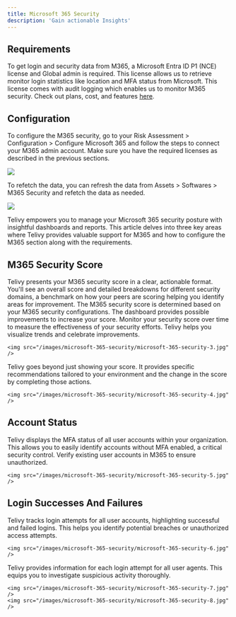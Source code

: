 ```yaml
---
title: Microsoft 365 Security
description: 'Gain actionable Insights'
---
```


## Requirements

To get login and security data from M365, a Microsoft Entra ID P1 (NCE) license and Global admin is required. This license allows us to retrieve monitor login statistics like location and MFA status from Microsoft. This license comes with audit logging which enables us to monitor M365 security. Check out plans, cost, and features [here](https://www.microsoft.com/en-us/security/business/microsoft-entra-pricing).

## Configuration

To configure the M365 security, go to your Risk Assessment > Configuration > Configure Microsoft 365 and follow the steps to connect your M365 admin account. Make sure you have the required licenses as described in the previous sections.

<img src="/images/microsoft-365-security/microsoft-365-security-1.jpg" />

To refetch the data, you can refresh the data from Assets > Softwares > M365 Security and refetch the data as needed.

<img src="/images/microsoft-365-security/microsoft-365-security-2.png" />

Telivy empowers you to manage your Microsoft 365 security posture with insightful dashboards and reports. This article delves into three key areas where Telivy provides valuable support for M365 and how to configure the M365 section along with the requirements.

## M365 Security Score

<AccordionGroup>
  <Accordion title="Understanding Your Score">
    Telivy presents your M365 security score in a clear, actionable format. You'll see an overall score and detailed breakdowns for different security domains, a benchmark on how your peers are scoring helping you identify areas for improvement. The M365 security score is determined based on your M365 security configurations. The dashboard provides possible improvements to increase your score.
  </Accordion>

  <Accordion title="Tracking Progress" >
    Monitor your security score over time to measure the effectiveness of your security efforts. Telivy helps you visualize trends and celebrate improvements.

    <img src="/images/microsoft-365-security/microsoft-365-security-3.jpg" />
  </Accordion>

  <Accordion title="Prioritizing Improvements">
    Telivy goes beyond just showing your score. It provides specific recommendations tailored to your environment and the change in the score by completing those actions.

    <img src="/images/microsoft-365-security/microsoft-365-security-4.jpg" />
  </Accordion>
</AccordionGroup>

## Account Status

<AccordionGroup>
  <Accordion title="Ensuring User Account Security">
    Telivy displays the MFA status of all user accounts within your organization. This allows you to easily identify accounts without MFA enabled, a critical security control.
  </Accordion>

  <Accordion title="Auditing User Accounts" >
    Verify existing user accounts in M365 to ensure unauthorized.

    <img src="/images/microsoft-365-security/microsoft-365-security-5.jpg" />
  </Accordion>
</AccordionGroup>

## Login Successes And Failures

<AccordionGroup>
  <Accordion title="Monitoring Suspicious Activity">
    Telivy tracks login attempts for all user accounts, highlighting successful and failed logins. This helps you identify potential breaches or unauthorized access attempts.

    <img src="/images/microsoft-365-security/microsoft-365-security-6.jpg" />
  </Accordion>

  <Accordion title="Investigating Suspicious Logins" >
    Telivy provides information for each login attempt for all user agents. This equips you to investigate suspicious activity thoroughly.

    <img src="/images/microsoft-365-security/microsoft-365-security-7.jpg" />
    <img src="/images/microsoft-365-security/microsoft-365-security-8.jpg" />
  </Accordion>
</AccordionGroup>


